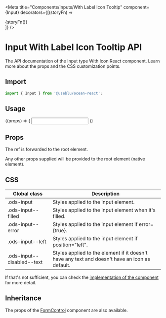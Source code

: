 
<Meta
  title="Components/Inputs/With Label Icon Tooltip"
  component={Input}
  decorators={[(storyFn) => <div className="input-story">{storyFn()}</div>]}
/>

# Input With Label Icon Tooltip API

The API documentation of the Input type With Icon React component.
Learn more about the props and the CSS customization points.

## Import

```javascript
import { Input } from '@useblu/ocean-react';
```

## Usage

<Canvas>
  <Story
    name="With Label Icon Tooltip"
    args={{
      label: 'With Icon Label Input',
      placeholder: 'Placeholder...',
      position: 'right',
      helperText: 'Some text here!',
      error: false,
      disabled: false,
      type: 'text',
    }}
    parameters={{
      controls: { exclude: /^blocked*/ },
    }}
    argTypes={{
      type: {
        options: ['text', 'number', 'password'],
        control: { type: 'select' },
      },
      position: {
        options: ['right', 'left'],
        control: { type: 'select' },
      },
      label: {
        control: 'text',
      },
      tooltipMessage: {
        control: 'text',
      },
      placeholder: {
        control: 'text',
      },
      defaultValue: {
        control: 'text',
      },
      disabled: {
        control: 'boolean',
      },
      helperText: {
        control: 'text',
      },
    }}
  >
    {(props) => (
      <Input
        id="input-with-label-icon-tooltip"
        tooltipMessage="Tooltip Message!"
        {...props}
      />
    )}
  </Story>
</Canvas>

## Props

<ArgsTable of="." />

The ref is forwarded to the root element.

Any other props supplied will be provided to the root element (native element).

## CSS

| Global class               | Description                                                                                    |
| -------------------------- | ---------------------------------------------------------------------------------------------- |
| .ods-input                 | Styles applied to the input element.                                                           |
| .ods-input--filled         | Styles applied to the input element when it's filled.                                          |
| .ods-input--error          | Styles applied to the input element if error={true}.                                           |
| .ods-input--left           | Styles applied to the input element if position="left".                                        |
| .ods-input--disabled--text | Styles applied to the element if it doesn't have any text and doesn't have an icon as default. |

If that's not sufficient, you can check the [implementation of the component](https://github.com/ocean-ds/ocean-web/blob/master/packages/ocean-react/src/Input/Input.tsx) for more detail.

## Inheritance

The props of the [FormControl](?path=/docs/components-formcontrol--page) component are also available.
